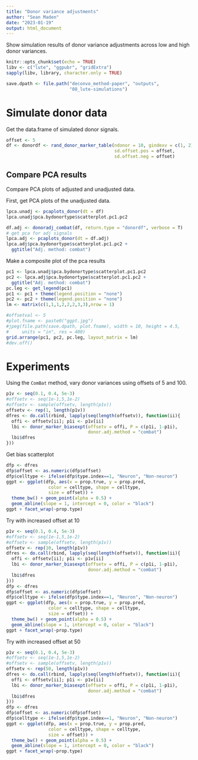 ```yaml
---
title: "Donor variance adjustments"
author: "Sean Maden"
date: "2023-01-19"
output: html_document
---
```


Show simulation results of donor variance adjustments across low and high donor 
variances.

```r
knitr::opts_chunk$set(echo = TRUE)
libv <- c("lute", "ggpubr", "gridExtra")
sapply(libv, library, character.only = TRUE)

save.dpath <- file.path("deconvo_method-paper", "outputs", 
                        "08_lute-simulations")
```

# Simulate donor data

Get the data.frame of simulated donor signals.

```r
offset <- 5
df <- donordf <- rand_donor_marker_table(ndonor = 10, gindexv = c(1, 2),
                                         sd.offset.pos = offset, 
                                         sd.offset.neg = offset)
```

## Compare PCA results

Compare PCA plots of adjusted and unadjusted data.

First, get PCA plots of the unadjusted data.

```r
lpca.unadj <- pcaplots_donor(dt = df)
lpca.unadj$pca.bydonortype$scatterplot.pc1.pc2
```

```r
df.adj <- donoradj_combat(df, return.type = "donordf", verbose = T)
# get pca for adj signals
lpca.adj <- pcaplots_donor(dt = df.adj)
lpca.adj$pca.bydonortype$scatterplot.pc1.pc2 + 
  ggtitle("Adj. method: combat")
```

Make a composite plot of the pca results

```r
pc1 <- lpca.unadj$pca.bydonortype$scatterplot.pc1.pc2
pc2 <- lpca.adj$pca.bydonortype$scatterplot.pc1.pc2 + 
  ggtitle("Adj. method: combat")
pc.leg <- get_legend(pc1)
pc1 <- pc1 + theme(legend.position = "none")
pc2 <- pc2 + theme(legend.position = "none")
lm <- matrix(c(1,1,1,2,2,2,3,3),nrow = 1)

#offsetval <- 5
#plot.fname <- paste0("ggpt.jpg")
#jpeg(file.path(save.dpath, plot.fname), width = 10, height = 4.5, 
#     units = "in", res = 400)
grid.arrange(pc1, pc2, pc.leg, layout_matrix = lm)
#dev.off()
```

# Experiments

Using the `ComBat` method, vary donor variances using offsets of 5 and 100.

```r
p1v <- seq(0.1, 0.4, 5e-3)
#offsetv <- seq(1e-1,5,1e-2)
#offsetv <- sample(offsetv, length(p1v))
offsetv <- rep(1, length(p1v))
dfres <- do.call(rbind, lapply(seq(length(offsetv)), function(ii){
  offi <- offsetv[ii]; p1i <- p1v[ii]
  lbi <- donor_marker_biasexpt(offsetv = offi, P = c(p1i, 1-p1i), 
                               donor.adj.method = "combat")
  lbi$dfres
}))
```

Get bias scatterplot

```r
dfp <- dfres
dfp$offset <- as.numeric(dfp$offset)
dfp$celltype <- ifelse(dfp$type.index==1, "Neuron", "Non-neuron")
ggpt <- ggplot(dfp, aes(x = prop.true, y = prop.pred, 
                color = celltype, shape = celltype,
                size = offset)) +
  theme_bw() + geom_point(alpha = 0.5) +
  geom_abline(slope = 1, intercept = 0, color = "black")
ggpt + facet_wrap(~prop.type)
```

Try with increased offset at 10

```r
p1v <- seq(0.1, 0.4, 5e-3)
#offsetv <- seq(1e-1,5,1e-2)
#offsetv <- sample(offsetv, length(p1v))
offsetv <- rep(10, length(p1v))
dfres <- do.call(rbind, lapply(seq(length(offsetv)), function(ii){
  offi <- offsetv[ii]; p1i <- p1v[ii]
  lbi <- donor_marker_biasexpt(offsetv = offi, P = c(p1i, 1-p1i), 
                               donor.adj.method = "combat")
  lbi$dfres
}))
dfp <- dfres
dfp$offset <- as.numeric(dfp$offset)
dfp$celltype <- ifelse(dfp$type.index==1, "Neuron", "Non-neuron")
ggpt <- ggplot(dfp, aes(x = prop.true, y = prop.pred, 
                color = celltype, shape = celltype,
                size = offset)) +
  theme_bw() + geom_point(alpha = 0.5) +
  geom_abline(slope = 1, intercept = 0, color = "black")
ggpt + facet_wrap(~prop.type)
```

Try with increased offset at 50

```r
p1v <- seq(0.1, 0.4, 5e-3)
#offsetv <- seq(1e-1,5,1e-2)
#offsetv <- sample(offsetv, length(p1v))
offsetv <- rep(50, length(p1v))
dfres <- do.call(rbind, lapply(seq(length(offsetv)), function(ii){
  offi <- offsetv[ii]; p1i <- p1v[ii]
  lbi <- donor_marker_biasexpt(offsetv = offi, P = c(p1i, 1-p1i), 
                               donor.adj.method = "combat")
  lbi$dfres
}))
dfp <- dfres
dfp$offset <- as.numeric(dfp$offset)
dfp$celltype <- ifelse(dfp$type.index==1, "Neuron", "Non-neuron")
ggpt <- ggplot(dfp, aes(x = prop.true, y = prop.pred, 
                color = celltype, shape = celltype,
                size = offset)) +
  theme_bw() + geom_point(alpha = 0.5) +
  geom_abline(slope = 1, intercept = 0, color = "black")
ggpt + facet_wrap(~prop.type)
```
